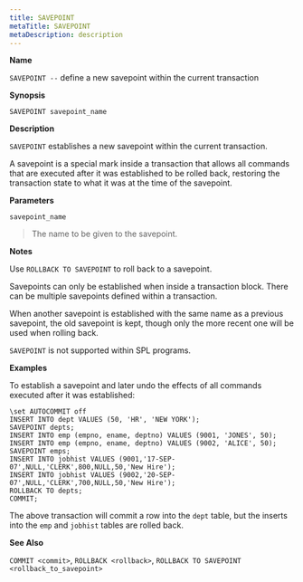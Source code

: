 ```yaml
---
title: SAVEPOINT
metaTitle: SAVEPOINT
metaDescription: description
---
```


**Name**

`SAVEPOINT --` define a new savepoint within the current transaction

**Synopsis**

``` text
SAVEPOINT savepoint_name
```

**Description**

`SAVEPOINT` establishes a new savepoint within the current transaction.

A savepoint is a special mark inside a transaction that allows all
commands that are executed after it was established to be rolled back,
restoring the transaction state to what it was at the time of the
savepoint.

**Parameters**

`savepoint_name`

> The name to be given to the savepoint.

**Notes**

Use `ROLLBACK TO SAVEPOINT` to roll back to a savepoint.

Savepoints can only be established when inside a transaction block.
There can be multiple savepoints defined within a transaction.

When another savepoint is established with the same name as a previous
savepoint, the old savepoint is kept, though only the more recent one
will be used when rolling back.

`SAVEPOINT` is not supported within SPL programs.

**Examples**

To establish a savepoint and later undo the effects of all commands
executed after it was established:

``` text
\set AUTOCOMMIT off
INSERT INTO dept VALUES (50, 'HR', 'NEW YORK');
SAVEPOINT depts;
INSERT INTO emp (empno, ename, deptno) VALUES (9001, 'JONES', 50);
INSERT INTO emp (empno, ename, deptno) VALUES (9002, 'ALICE', 50);
SAVEPOINT emps;
INSERT INTO jobhist VALUES (9001,'17-SEP-07',NULL,'CLERK',800,NULL,50,'New Hire');
INSERT INTO jobhist VALUES (9002,'20-SEP-07',NULL,'CLERK',700,NULL,50,'New Hire');
ROLLBACK TO depts;
COMMIT;
```

The above transaction will commit a row into the `dept` table, but the
inserts into the `emp` and `jobhist` tables are rolled back.

**See Also**

`COMMIT <commit>`, `ROLLBACK <rollback>`, `ROLLBACK TO SAVEPOINT
<rollback_to_savepoint>`
